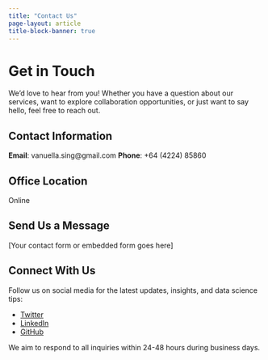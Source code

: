 ```yaml
---
title: "Contact Us"
page-layout: article
title-block-banner: true
---
```


# Get in Touch

We'd love to hear from you! Whether you have a question about our services, want to explore collaboration opportunities, or just want to say hello, feel free to reach out.

## Contact Information

**Email**: vanuella.sing@gmail.com
**Phone**: +64 (4224) 85860

## Office Location

Online

## Send Us a Message

::: {#contact-form}
[Your contact form or embedded form goes here]
:::

## Connect With Us

Follow us on social media for the latest updates, insights, and data science tips:

- [Twitter](#)
- [LinkedIn](#)
- [GitHub](#)

We aim to respond to all inquiries within 24-48 hours during business days.


